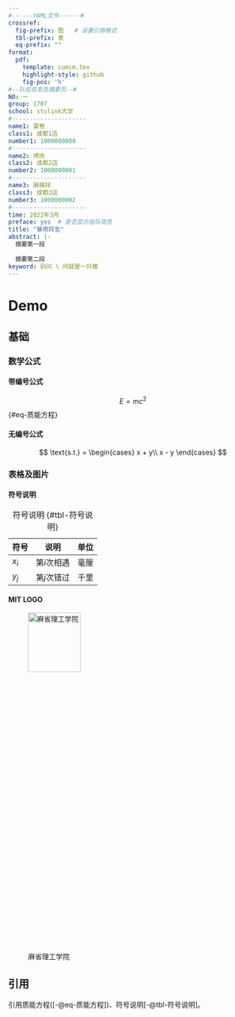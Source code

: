 ```yaml
---
#------YAML文件------#
crossref: 
  fig-prefix: 图   # 设置引用格式
  tbl-prefix: 表
  eq-prefix: ""
format: 
  pdf:
    template: cumcm.tex
    highlight-style: github
    fig-pos: 'h'
#--队伍信息及摘要页--#
NO: 一
group: 1707
school: stulink大学
#---------------------
name1: 蛋卷
class1: 成都1店
number1: 1000000000
#---------------------
name2: 烤肉
class2: 成都2店
number2: 1000000001
#---------------------
name3: 麻辣拌
class3: 成都3店
number3: 1000000002
#---------------------
time: 2022年3月
preface: yes  # 是否显示组队信息
title: "暴雨将至"
abstract: |-
  摘要第一段
  
  摘要第二段
keyword: 别问 \ 问就是一只猪
---
```


# Demo

## 基础

### 数学公式

#### 带编号公式

$$
E = mc^2
$$ {#eq-质能方程}


#### 无编号公式

$$
\text{s.t.} = 
\begin{cases}
x + y\\
x - y
\end{cases}
$$

### 表格及图片

#### 符号说明

| 符号  | 说明        | 单位 |
|-------|-------------|------|
| $x_i$ | 第$i$次相遇 | 毫厘 |
| $y_j$ | 第$j$次错过 | 千里 |

: 符号说明 {#tbl-符号说明}

#### MIT LOGO

![麻省理工学院](mit_logo.png){width="50%" height="17.5%"}

## 引用

引用质能方程([-@eq-质能方程])、符号说明[-@tbl-符号说明]。
